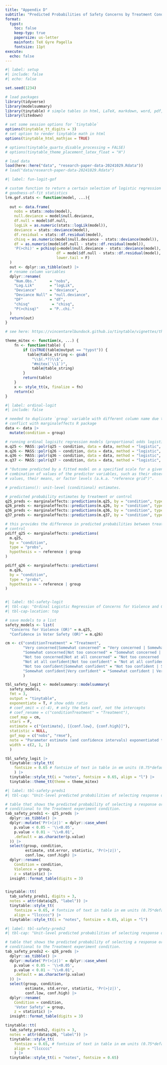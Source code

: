 ```yaml
---
title: "Appendix D"
subtitle: "Predicted Probabilities of Safety Concerns by Treatment Condition"
format:
  typst: 
    toc: false
    keep-typ: true
    papersize: us-letter
    mainfont: TeX Gyre Pagella
    fontsize: 11pt
execute: 
  echo: false
---
```



```r
#| label: setup
#| include: false
#| echo: false

set.seed(1234)

# load packages
library(tidyverse)
library(modelsummary)
library(tinytable) # simple tables in html, LaTeX, markdown, word, pdf, typst
library(litedown)

# set some session options for `tinytable`
options(tinytable_tt_digits = 3)
# set option to render tinytable math in html
options(tinytable_html_mathjax = TRUE) 

# options(tinytable_quarto_disable_processing = FALSE)
# options(tinytable_theme_placement_latex_float = "H")

# load data
load(here::here("data", "research-paper-data-20241029.Rdata"))
# load("data/research-paper-data-20241029.Rdata")


```

```r
#| label: fun-logit-gof

# custom function to return a certain selection of logistic regression model
# goodness-of-fit statistics
lrm.gof.stats <- function(model, ...){
  
  out <- data.frame(
    nobs = stats::nobs(model),
    null.deviance = model$null.deviance,
    df.null = model$df.null,
    logLik = as.numeric(stats::logLik(model)),
    deviance = stats::deviance(model),
    df.residual = stats::df.residual(model),
    chisq = as.numeric(model$null.deviance - stats::deviance(model)),
    df = as.numeric(model$df.null - stats::df.residual(model)),
    'P(>chi)' = pchisq(q=model$null.deviance - stats::deviance(model),
                       df = model$df.null - stats::df.residual(model), 
                       lower.tail = F)
  )
  out <- dplyr::as_tibble(out) |>  
  # rename column variables
  dplyr::rename(
    "Num.Obs."      = "nobs",
    "Log.Lik"       = "logLik",
    "Deviance"      = "deviance",
    "Deviance Null" = "null.deviance",
    "DF"            = "df",
    "chisq"          = "chisq",
    "P(>chisq)"     = "P..chi."
  )
  return(out)
}

```

```r

# see here: https://vincentarelbundock.github.io/tinytable/vignettes/theme.html#user-written-themes

theme_mitex <- function(x, ...) {
    fn <- function(table) {
        if (isTRUE(table@output == "typst")) {
          table@table_string <- gsub(
            "\\$(.*?)\\$",
            "#mitex(`\\1`)",
            table@table_string)
        }
        return(table)
    }
    x <- style_tt(x, finalize = fn)
    return(x)
}

```



```{=typst}
#show figure: set block(breakable: true)
```

```{=typst}
#set block(spacing: 2em)
#set par(first-line-indent: (
  amount: 1.5em,
  all: true),
  leading: 0.85em,
  spacing: 1.5em
  )
```


```r
#| label: ordinal-logit
#| include: false

# needed to duplicate `group` variable with different column name due to
# conflict with marginaleffects R package
data <- data |>
  mutate(condition = group)

# running ordinal logisitc regression models (proportional odds logistic regression)
m.q25 <- MASS::polr(q25 ~ condition, data = data, method = "logistic", Hess = T)
m.q26 <- MASS::polr(q26 ~ condition, data = data, method = "logistic", Hess = T)
m.q36 <- MASS::polr(q36 ~ condition, data = data, method = "logistic", Hess = T)
m.q37 <- MASS::polr(q37 ~ condition, data = data, method = "logistic", Hess = T)

# "Outcome predicted by a fitted model on a specified scale for a given
# combination of values of the predictor variables, such as their observed
# values, their means, or factor levels (a.k.a. "reference grid")".

# predictions(): unit-level (conditional) estimates.

# predicted probability estimates by treatment or control
q25_preds <- marginaleffects::predictions(m.q25, by = "condition", type = "probs")
q26_preds <- marginaleffects::predictions(m.q26, by = "condition", type = "probs")
q36_preds <- marginaleffects::predictions(m.q36, by = "condition", type = "probs")
q37_preds <- marginaleffects::predictions(m.q37, by = "condition", type = "probs")

# this provides the difference in predicted probabilities between treatment and
# control
pdiff_q25 <- marginaleffects::predictions(
  m.q25,
  by = "condition",
  type = "probs",
  hypothesis = ~ reference | group
)

pdiff_q26 <- marginaleffects::predictions(
  m.q26,
  by = "condition",
  type = "probs",
  hypothesis = ~ reference | group
)



```


```r
#| label: tbl-safety-logit
#| tbl-cap: "Ordinal Logistic Regression of Concerns for Violence and Confidence in Voter Safety Regressed on Experiment Condition"
#| tbl-cap-location: top

# save models to a list
safety_models <- list(
  "Concerns for Violence (OR)" = m.q25,
  "Confidence in Voter Safety (OR)" = m.q26)

cm <- c("conditionTreatment" = "Treatment",
        "Very concerned|Somewhat concerned" = "Very concerned | Somewhat concerned",
        "Somewhat concerned|Not too concerned" = "Somewhat concerned | Not too concerned",
        "Not too concerned|Not at all concerned" = "Not too concerned | Not at all concerned",
        "Not at all confident|Not too confident" = "Not at all confident | Not too confident",
        "Not too confident|Somewhat confident" = "Not too confident | Somewhat confident",
        "Somewhat confident|Very confident" = "Somewhat confident | Very confident"
        )

tbl_safety_logit <- modelsummary::modelsummary(
  safety_models,  
  fmt = 3,
  output = "tinytable",
  exponentiate = T, # show odds ratio 
  # coef_omit = c(-4), # only the beta coef, not the intercepts
  # coef_rename = c("conditionTreatment" = "Treatment"),
  coef_map = cm,
  stars = F,
  estimate = c("{estimate}, [{conf.low}, {conf.high}]"),
  statistic = NULL, 
  gof_map = c("nobs", "rmse"),
  note = "Parameter estimate (and confidence intervals) exponentiated to show odds ratios.",
  width = c(2, 1, 1)
  )

tbl_safety_logit |> 
  tinytable::style_tt(
    fontsize = 0.65 # fontsize of text in table in em units (0.75*default)
    ) |> 
  tinytable::style_tt(i = "notes", fontsize = 0.65, align = "l") |> 
  tinytable::theme_tt(theme = theme_mitex)

```

```r
#| label: tbl-safety-preds1
#| tbl-cap: "Unit-level predicted probabilities of selecting response or higher comparing experiment condition"

# table that shows the predicted probability of selecting a response or lower
# conditional to the Treatment experiment condition.
tab_safety_preds1 <- q25_preds |>  
  dplyr::as_tibble() |> 
  dplyr::mutate('Pr(>|z|)' = dplyr::case_when(
    p.value < 0.05 ~ '\\<0.05',
    p.value < 0.01 ~ '\\<0.01',
    .default = as.character(p.value)
  )) |> 
  select(group, condition, 
         estimate, std.error, statistic, 'Pr(>|z|)',
         conf.low, conf.high) |> 
  dplyr::rename(
    Condition = condition,
    Violence = group,
    z = statistic) |>
  insight::format_table(digits = 3)


tinytable::tt(
  tab_safety_preds1, digits = 3,
  notes = attr(data$q25, "label")) |> 
  tinytable::style_tt(
    fontsize = 0.65, # fontsize of text in table in em units (0.75*default)
    align = "llccccc") |> 
  tinytable::style_tt(i = "notes", fontsize = 0.65, align = "l")


```


```r
#| label: tbl-safety-preds2
#| tbl-cap: "Unit-level predicted probabilities of selecting response or higher conditional to the Treatment experiment condition"

# table that shows the predicted probability of selecting a response or lower
# conditional to the Treatment experiment condition.
tab_safety_preds2 <- q26_preds |> 
  dplyr::as_tibble() |> 
  dplyr::mutate('Pr(>|z|)' = dplyr::case_when(
    p.value < 0.05 ~ '\\<0.05',
    p.value < 0.01 ~ '\\<0.01',
    .default = as.character(p.value)
  )) |> 
  select(group, condition, 
         estimate, std.error, statistic, 'Pr(>|z|)',
         conf.low, conf.high) |> 
  dplyr::rename(
    Condition = condition,
    'Voter Safety' = group,
    z = statistic) |>
  insight::format_table(digits = 3)

tinytable::tt(
  tab_safety_preds2, digits = 3,
  notes = attr(data$q26, "label")) |>  
  tinytable::style_tt(
    fontsize = 0.65, # fontsize of text in table in em units (0.75*default)
    align = "llccccc"
    ) |> 
  tinytable::style_tt(i = "notes", fontsize = 0.65)


```
